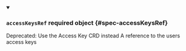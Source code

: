 


<details className="config-field" data-expandable="true" open>
<summary>

### `accessKeysRef` <span className="config-field-required" data-required="false">required</span> <span className="config-field-type">object</span> <span className="config-field-default"></span> <span className="config-field-enum"></span> {#spec-accessKeysRef}

Deprecated: Use the Access Key CRD instead
A reference to the users access keys

</summary>

<PartialAccessKeysRefreference />


</details>
